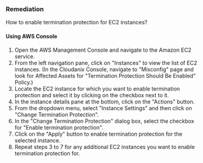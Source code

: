 ### Remediation

How to enable termination protection for EC2 instances?

#### Using AWS Console

1. Open the AWS Management Console and navigate to the Amazon EC2 service.
2. From the left navigation pane, click on "Instances" to view the list of EC2 instances.
    (In the Cloudanix Console, navigate to "Misconfig" page and look for Affected Assets for "Termination Protection Should Be Enabled" Policy.)
3. Locate the EC2 instance for which you want to enable termination protection and select it by clicking on the checkbox next to it.
4. In the instance details pane at the bottom, click on the "Actions" button.
5. From the dropdown menu, select "Instance Settings" and then click on "Change Termination Protection".
6. In the "Change Termination Protection" dialog box, select the checkbox for "Enable termination protection".
7. Click on the "Apply" button to enable termination protection for the selected instance.
8. Repeat steps 3 to 7 for any additional EC2 instances you want to enable termination protection for.

